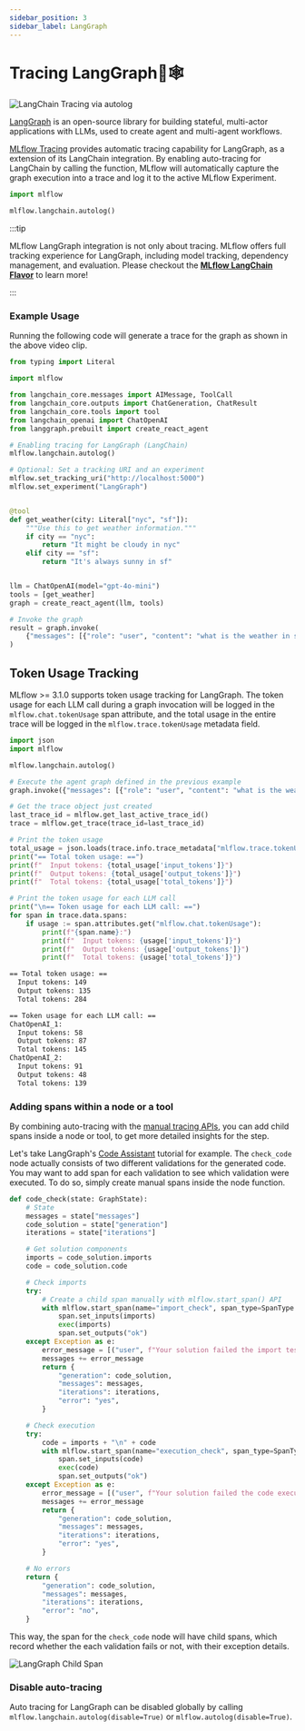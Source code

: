 ```yaml
---
sidebar_position: 3
sidebar_label: LangGraph
---
```



# Tracing LangGraph🦜🕸️

![LangChain Tracing via autolog](/images/llms/tracing/langgraph-tracing.gif)

[LangGraph](https://www.langchain.com/langgraph) is an open-source library for building stateful, multi-actor applications with LLMs, used to create agent and multi-agent workflows.

[MLflow Tracing](/tracing/) provides automatic tracing capability for LangGraph, as a extension of its LangChain integration. By enabling auto-tracing for LangChain by calling the <APILink fn="mlflow.langchain.autolog" /> function, MLflow will
automatically capture the graph execution into a trace and log it to the active MLflow Experiment.

```python
import mlflow

mlflow.langchain.autolog()
```

:::tip

MLflow LangGraph integration is not only about tracing. MLflow offers full tracking experience for LangGraph, including model tracking, dependency management, and evaluation. Please checkout the **[MLflow LangChain Flavor](/llms/langchain)** to learn more!

:::


### Example Usage

Running the following code will generate a trace for the graph as shown in the above video clip.

```python
from typing import Literal

import mlflow

from langchain_core.messages import AIMessage, ToolCall
from langchain_core.outputs import ChatGeneration, ChatResult
from langchain_core.tools import tool
from langchain_openai import ChatOpenAI
from langgraph.prebuilt import create_react_agent

# Enabling tracing for LangGraph (LangChain)
mlflow.langchain.autolog()

# Optional: Set a tracking URI and an experiment
mlflow.set_tracking_uri("http://localhost:5000")
mlflow.set_experiment("LangGraph")


@tool
def get_weather(city: Literal["nyc", "sf"]):
    """Use this to get weather information."""
    if city == "nyc":
        return "It might be cloudy in nyc"
    elif city == "sf":
        return "It's always sunny in sf"


llm = ChatOpenAI(model="gpt-4o-mini")
tools = [get_weather]
graph = create_react_agent(llm, tools)

# Invoke the graph
result = graph.invoke(
    {"messages": [{"role": "user", "content": "what is the weather in sf?"}]}
)
```

## Token Usage Tracking

MLflow >= 3.1.0 supports token usage tracking for LangGraph. The token usage for each LLM call during a graph invocation will be logged in the `mlflow.chat.tokenUsage` span attribute, and the total usage in the entire trace will be logged in the `mlflow.trace.tokenUsage` metadata field.

```python
import json
import mlflow

mlflow.langchain.autolog()

# Execute the agent graph defined in the previous example
graph.invoke({"messages": [{"role": "user", "content": "what is the weather in sf?"}]})

# Get the trace object just created
last_trace_id = mlflow.get_last_active_trace_id()
trace = mlflow.get_trace(trace_id=last_trace_id)

# Print the token usage
total_usage = json.loads(trace.info.trace_metadata["mlflow.trace.tokenUsage"])
print("== Total token usage: ==")
print(f"  Input tokens: {total_usage['input_tokens']}")
print(f"  Output tokens: {total_usage['output_tokens']}")
print(f"  Total tokens: {total_usage['total_tokens']}")

# Print the token usage for each LLM call
print("\n== Token usage for each LLM call: ==")
for span in trace.data.spans:
    if usage := span.attributes.get("mlflow.chat.tokenUsage"):
        print(f"{span.name}:")
        print(f"  Input tokens: {usage['input_tokens']}")
        print(f"  Output tokens: {usage['output_tokens']}")
        print(f"  Total tokens: {usage['total_tokens']}")
```

```bash
== Total token usage: ==
  Input tokens: 149
  Output tokens: 135
  Total tokens: 284

== Token usage for each LLM call: ==
ChatOpenAI_1:
  Input tokens: 58
  Output tokens: 87
  Total tokens: 145
ChatOpenAI_2:
  Input tokens: 91
  Output tokens: 48
  Total tokens: 139
```


### Adding spans within a node or a tool

By combining auto-tracing with the [manual tracing APIs](/tracing/api/manual-instrumentation/), you can add child spans inside a node or tool, to get more detailed insights for the step.

Let's take LangGraph's [Code Assistant](https://langchain-ai.github.io/langgraph/tutorials/code_assistant/langgraph_code_assistant/#graph) tutorial for example. The `check_code` node actually consists of two different validations for the generated code. You may want to add span for each validation to see which validation were executed. To do so, simply create manual spans inside the node function.

```python
def code_check(state: GraphState):
    # State
    messages = state["messages"]
    code_solution = state["generation"]
    iterations = state["iterations"]

    # Get solution components
    imports = code_solution.imports
    code = code_solution.code

    # Check imports
    try:
        # Create a child span manually with mlflow.start_span() API
        with mlflow.start_span(name="import_check", span_type=SpanType.TOOL) as span:
            span.set_inputs(imports)
            exec(imports)
            span.set_outputs("ok")
    except Exception as e:
        error_message = [("user", f"Your solution failed the import test: {e}")]
        messages += error_message
        return {
            "generation": code_solution,
            "messages": messages,
            "iterations": iterations,
            "error": "yes",
        }

    # Check execution
    try:
        code = imports + "\n" + code
        with mlflow.start_span(name="execution_check", span_type=SpanType.TOOL) as span:
            span.set_inputs(code)
            exec(code)
            span.set_outputs("ok")
    except Exception as e:
        error_message = [("user", f"Your solution failed the code execution test: {e}")]
        messages += error_message
        return {
            "generation": code_solution,
            "messages": messages,
            "iterations": iterations,
            "error": "yes",
        }

    # No errors
    return {
        "generation": code_solution,
        "messages": messages,
        "iterations": iterations,
        "error": "no",
    }
```

This way, the span for the `check_code` node will have child spans, which record whether the each validation fails or not, with their exception details.

![LangGraph Child Span](/images/llms/tracing/langgraph-child-span.png)


### Disable auto-tracing

Auto tracing for LangGraph can be disabled globally by calling `mlflow.langchain.autolog(disable=True)` or `mlflow.autolog(disable=True)`.